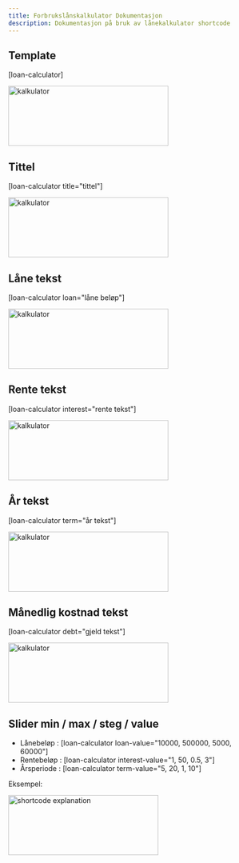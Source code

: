```yaml
---
title: Forbrukslånskalkulator Dokumentasjon
description: Dokumentasjon på bruk av lånekalkulator shortcode
---
```



## Template

[loan-calculator]

<Image
  src={calculator}
  alt='kalkulator'
  width='320'
  height='120'
  class='rounded-md'
/>

## Tittel

[loan-calculator title="tittel"]

<Image
  src={title}
  alt='kalkulator'
  width='320'
  height='120'
  class='rounded-md'
/>

## Låne tekst

[loan-calculator loan="låne beløp"]

<Image
  src={loan}
  alt='kalkulator'
  width='320'
  height='120'
  class='rounded-md'
/>

## Rente tekst

[loan-calculator interest="rente tekst"]

<Image
  src={interest}
  alt='kalkulator'
  width='320'
  height='120'
  class='rounded-md'
/>

## År tekst

[loan-calculator term="år tekst"]

<Image
  src={term}
  alt='kalkulator'
  width='320'
  height='120'
  class='rounded-md'
/>

## Månedlig kostnad tekst

[loan-calculator debt="gjeld tekst"]

<Image
  src={debt}
  alt='kalkulator'
  width='320'
  height='120'
  class='rounded-md'
/>

## Slider min / max / steg / value

<ul>
  <li>Lånebeløp : [loan-calculator loan-value="10000, 500000, 5000, 60000"]</li>
  <li>Rentebeløp : [loan-calculator interest-value="1, 50, 0.5, 3"]</li>
  <li>Årsperiode : [loan-calculator term-value="5, 20, 1, 10"]</li>
</ul>

Eksempel:

<Image
  src={loanslider}
  alt='shortcode explanation'
  width='300'
  height='120'
  class='rounded-md'
/>
